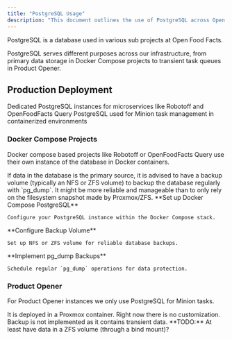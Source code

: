 ```yaml
---
title: "PostgreSQL Usage"
description: "This document outlines the use of PostgreSQL across Open Food Facts projects, detailing its deployment in Docker Compose setups and Product Opener instances. It also covers backup strategies and current configurations."
---
```



PostgreSQL is a database used in various sub projects at Open Food Facts.

<Callout type="info">
PostgreSQL serves different purposes across our infrastructure, from primary data storage in Docker Compose projects to transient task queues in Product Opener.
</Callout>

## Production Deployment

<Cards>
  <Card title="Docker Compose Projects" href="#docker-compose-projects">
    Dedicated PostgreSQL instances for microservices like Robotoff and OpenFoodFacts Query
  </Card>
  <Card title="Product Opener" href="#product-opener">
    PostgreSQL used for Minion task management in containerized environments
  </Card>
</Cards>

### Docker Compose Projects

Docker compose based projects like Robotoff or OpenFoodFacts Query use their own instance of the database in Docker containers.

<Callout type="warn">
If data in the database is the primary source, it is advised to have a backup volume (typically an NFS or ZFS volume) to backup the database regularly with `pg_dump`. It might be more reliable and manageable than to only rely on the filesystem snapshot made by Proxmox/ZFS.
</Callout>

<Steps>
  <Step>
    **Set up Docker Compose PostgreSQL**
    
    Configure your PostgreSQL instance within the Docker Compose stack.
  </Step>
  
  <Step>
    **Configure Backup Volume**
    
    Set up NFS or ZFS volume for reliable database backups.
  </Step>
  
  <Step>
    **Implement pg_dump Backups**
    
    Schedule regular `pg_dump` operations for data protection.
  </Step>
</Steps>

### Product Opener

For Product Opener instances we only use PostgreSQL for Minion tasks.

<Callout type="info">
It is deployed in a Proxmox container. Right now there is no customization. Backup is not implemented as it contains transient data.
</Callout>

<Callout type="warn">
**TODO:** At least have data in a ZFS volume (through a bind mount)?
</Callout>


